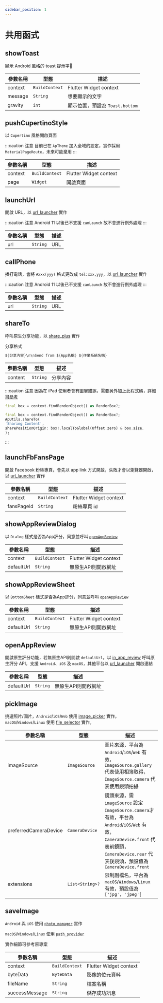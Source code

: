 ```yaml
---
sidebar_position: 1
---
```


# 共用函式

## showToast

顯示 Android 風格的 toast 提示字

| 參數名稱                         | 型態                             | 描述                             |
| ------------------------------- | ------------------------------- | ------------------------------- |
| context | `BuildContext` | Flutter Widget context |
| message | `String` | 想要顯示的文字 |
| gravity | `int` | 顯示位置，預設為 `Toast.bottom` |

## pushCupertinoStyle

以 `Cupertino` 風格開啟頁面

:::caution 注意
目前已在 `ApTheme` 加入全域的設定，實作採用 `MaterialPageRoute`，未來可能棄用
:::

| 參數名稱                         | 型態                             | 描述                             |
| ------------------------------- | ------------------------------- | ------------------------------- |
| context | `BuildContext` | Flutter Widget context |
| page | `Widget` | 開啟頁面 |


## launchUrl

開啟 URL，以 [url_launcher](https://pub.dev/packages/url_launcher) 實作

:::caution 注意
Android 11 以後已不支援 `canLaunch` 故不會進行例外處理
:::

| 參數名稱                         | 型態                             | 描述                             |
| ------------------------------- | ------------------------------- | ------------------------------- |
| url | `String` | URL |

## callPhone

播打電話，會將 `#xxx(yyy)` 格式更改成 `tel:xxx,yyy`，以 [url_launcher](https://pub.dev/packages/url_launcher) 實作

:::caution 注意
Android 11 以後已不支援 `canLaunch` 故不會進行例外處理
:::

| 參數名稱                         | 型態                             | 描述                             |
| ------------------------------- | ------------------------------- | ------------------------------- |
| url | `String` | URL |

## shareTo

呼叫原生分享功能，以 [share_plus](https://pub.dev/packages/share_plus) 實作

分享格式

```s
${分享內容}\n\nSend from ${App名稱} ${作業系統名稱}
```

| 參數名稱                         | 型態                             | 描述                             |
| ------------------------------- | ------------------------------- | ------------------------------- |
| content | `String` | 分享內容 |

:::caution 注意
因為在 iPad 使用者會有圖層錯誤，需要另外加上此程式碼，詳細[可參考](https://github.com/fluttercommunity/plus_plugins/tree/main/packages/share_plus/share_plus#ipad)
```dart
final box = context.findRenderObject() as RenderBox?;

final box = context.findRenderObject() as RenderBox?;
ApUtils.shareTo(
'Sharing Content',
sharePositionOrigin: box!.localToGlobal(Offset.zero) & box.size,
);
```
:::


## launchFbFansPage

開啟 Facebook 粉絲專頁，會先以 app link 方式開啟，失敗才會以瀏覽器開啟，以 [url_launcher](https://pub.dev/packages/url_launcher) 實作

| 參數名稱                         | 型態                             | 描述                             |
| ------------------------------- | ------------------------------- | ------------------------------- |
| context | `BuildContext` | Flutter Widget context |
| fansPageId | `String` | 粉絲專頁 id |

## showAppReviewDialog

以 `Dialog` 樣式是否為App評分，同意並呼叫 [`openAppReview`](#openappreview)

| 參數名稱                         | 型態                             | 描述                             |
| ------------------------------- | ------------------------------- | ------------------------------- |
| context | `BuildContext` | Flutter Widget context |
| defaultUrl | `String` | 無原生API則開啟網址 |

## showAppReviewSheet

以 `BottomSheet` 樣式是否為App評分，同意並呼叫 [`openAppReview`](#openappreview)

| 參數名稱                         | 型態                             | 描述                             |
| ------------------------------- | ------------------------------- | ------------------------------- |
| context | `BuildContext` | Flutter Widget context |
| defaultUrl | `String` | 無原生API則開啟網址 |

## openAppReview

開啟原生評分功能，若無原生API則開啟 `defaultUrl`，以 [in_app_review](https://pub.dev/packages/in_app_review) 呼叫原生評分 API，支援 `Android`、`iOS` 及 `macOS`，其他平台以 [url_launcher](https://pub.dev/packages/url_launcher) 開啟連結

| 參數名稱                         | 型態                             | 描述                             |
| ------------------------------- | ------------------------------- | ------------------------------- |
| defaultUrl | `String` | 無原生API則開啟網址 |

## pickImage

挑選照片/圖片，`Android`/`iOS`/`Web` 使用 [image_picker](https://pub.dev/packages/image_picker) 實作，`macOS`/`Windows`/`Linux` 使用 [file_selector](https://pub.dev/packages/file_selector) 實作，

| 參數名稱                         | 型態                             | 描述                             |
| ------------------------------- | ------------------------------- | ------------------------------- |
| imageSource | `ImageSource` | 圖片來源，平台為 `Android`/`iOS`/`Web` 有效，`ImageSource.gallery` 代表使用相簿取得，`ImageSource.camera` 代表使用鏡頭拍攝 |
| preferredCameraDevice | `CameraDevice` | 鏡頭來源，需 `imageSource` 設定 `ImageSource.camera`才有效，平台為 `Android`/`iOS`/`Web` 有效，`CameraDevice.front` 代表前鏡頭，`CameraDevice.rear` 代表後鏡頭，預設值為 `CameraDevice.front` |
| extensions | `List<String>?` | 限制副檔名，平台為 `macOS`/`Windows`/`Linux` 有效，預設值為 `['jpg', 'jpeg']` |

## saveImage

`Android` 與 `iOS` 使用 [`photo_manager`](https://pub.dev/packages/photo_manager) 實作

`macOS`/`Windows`/`Linux` 使用 [`path_provider`](https://pub.dev/packages/photo_manager)

實作細節可參考原專案

| 參數名稱                         | 型態                             | 描述                             |
| ------------------------------- | ------------------------------- | ------------------------------- |
| context | `BuildContext` | Flutter Widget context |
| byteData | `ByteData` | 影像的位元資料 |
| fileName | `String` | 檔案名稱 |
| successMessage | `String` | 儲存成功訊息 |